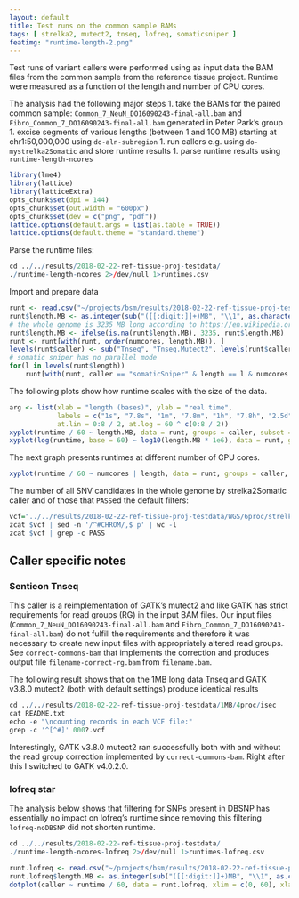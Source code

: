 ```yaml
---
layout: default
title: Test runs on the common sample BAMs
tags: [ strelka2, mutect2, tnseq, lofreq, somaticsniper ]
featimg: "runtime-length-2.png"
---
```


Test runs of variant callers were performed using as input data the BAM files from the common sample from the reference tissue project.  Runtime were measured as a function of the length and number of CPU cores.

The analysis had the following major steps
1. take the BAMs for the paired common sample: `Common_7_NeuN_DO16090243-final-all.bam` and `Fibro_Common_7_DO16090243-final-all.bam` generated in Peter Park's group
1. excise segments of various lengths (between 1 and 100 MB) starting at chr1:50,000,000 using `do-aln-subregion` 
1. run callers e.g. using `do-mystrelka2Somatic` and store runtime results
1. parse runtime results using `runtime-length-ncores`

```r
library(lme4)
library(lattice)
library(latticeExtra)
opts_chunk$set(dpi = 144)
opts_chunk$set(out.width = "600px")
opts_chunk$set(dev = c("png", "pdf"))
lattice.options(default.args = list(as.table = TRUE))
lattice.options(default.theme = "standard.theme")
```

Parse the runtime files:

```r
cd ../../results/2018-02-22-ref-tissue-proj-testdata/
./runtime-length-ncores 2>/dev/null 1>runtimes.csv
```

Import and prepare data

```r
runt <- read.csv("~/projects/bsm/results/2018-02-22-ref-tissue-proj-testdata/runtimes.csv")
runt$length.MB <- as.integer(sub("([[:digit:]]+)MB", "\\1", as.character(runt$length)))
# the whole genome is 3235 MB long according to https://en.wikipedia.org/wiki/Human_genome
runt$length.MB <- ifelse(is.na(runt$length.MB), 3235, runt$length.MB)
runt <- runt[with(runt, order(numcores, length.MB)), ]
levels(runt$caller) <- sub("Tnseq", "Tnseq.Mutect2", levels(runt$caller))
# somatic sniper has no parallel mode
for(l in levels(runt$length))
    runt[with(runt, caller == "somaticSniper" & length == l & numcores != 1), "runtime"] <- subset(runt, caller == "somaticSniper" & length == l & numcores == 1, runtime, drop = TRUE)
```

The following plots show how runtime scales with the size of the data.

```r
arg <- list(xlab = "length (bases)", ylab = "real time",
            labels = c("1s", "7.8s", "1m", "7.8m", "1h", "7.8h", "2.5d", "2.8w", "5m"),
            at.lin = 0:8 / 2, at.log = 60 ^ c(0:8 / 2))
xyplot(runtime / 60 ~ length.MB, data = runt, groups = caller, subset = numcores == 6 & length != "wgs", ylab = "runtime, min", xlab = "length, MB", grid = TRUE, type = "b", auto.key = list(lines = FALSE, points = TRUE), main = "Runtime at 6 cores", pch = 21, lty = 2)
xyplot(log(runtime, base = 60) ~ log10(length.MB * 1e6), data = runt, groups = caller, subset = numcores == 6, scales = list(y = list(at = arg$at.lin, labels = arg$labels)), ylim = c(1, 3.0), grid = TRUE, ylab = "runtime (log scale)", xlab = "log length (base)", type = "b", auto.key = list(lines = FALSE, points = TRUE), main = "Runtime at 6 cores", pch = 21, lty = 2)
```

The next graph presents runtimes at different number of CPU cores.

```r
xyplot(runtime / 60 ~ numcores | length, data = runt, groups = caller, subset = length %in% c("1MB", "10MB"), ylab = "runtime, min", xlab = "number of cores", grid = TRUE, main = "Runtime and Multithreading", auto.key = TRUE, type = "b", pch = 21, lty = 2)
```

The number of all SNV candidates in the whole genome by strelka2Somatic caller and of those that `PASS`ed the default filters:

```r
vcf="../../results/2018-02-22-ref-tissue-proj-testdata/WGS/6proc/strelka2Somatic/results/variants/somatic.snvs.vcf.gz"
zcat $vcf | sed -n '/^#CHROM/,$ p' | wc -l
zcat $vcf | grep -c PASS
```

## Caller specific notes

### Sentieon Tnseq

This caller is a reimplementation of GATK's mutect2 and like GATK has strict requirements for read groups (RG) in the input BAM files.  Our input files (`Common_7_NeuN_DO16090243-final-all.bam` and `Fibro_Common_7_DO16090243-final-all.bam`) do not fulfill the requirements and therefore it was necessary to create new input files with appropriately altered read groups.  See `correct-commons-bam` that implements the correction and produces output file `filename-correct-rg.bam` from `filename.bam`.

The following result shows that on the 1MB long data Tnseq and GATK v3.8.0 mutect2 (both with default settings) produce identical results

```r
cd ../../results/2018-02-22-ref-tissue-proj-testdata/1MB/4proc/isec
cat README.txt
echo -e "\ncounting records in each VCF file:"
grep -c '^[^#]' 000?.vcf
```

Interestingly, GATK v3.8.0 mutect2 ran successfully both with and without the read group correction implemented by `correct-commons-bam`. Right after this I switched to GATK v4.0.2.0.

### lofreq star

The analysis below shows that filtering for SNPs present in DBSNP has essentially no impact on lofreq's runtime since removing this filtering `lofreq-noDBSNP` did not shorten runtime.

```r
cd ../../results/2018-02-22-ref-tissue-proj-testdata/
./runtime-length-ncores-lofreq 2>/dev/null 1>runtimes-lofreq.csv
```

```r
runt.lofreq <- read.csv("~/projects/bsm/results/2018-02-22-ref-tissue-proj-testdata/runtimes-lofreq.csv")
runt.lofreq$length.MB <- as.integer(sub("([[:digit:]]+)MB", "\\1", as.character(runt.lofreq$length)))
dotplot(caller ~ runtime / 60, data = runt.lofreq, xlim = c(0, 60), xlab = "runtime, min")
```
